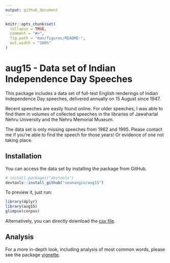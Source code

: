 ```yaml
---
output: github_document
---
```


<!-- README.md is generated from README.Rmd. Please edit that file -->

```r
knitr::opts_chunk$set(
  collapse = TRUE,
  comment = "#>",
  fig.path = "man/figures/README-",
  out.width = "100%"
)
```

# aug15 - Data set of Indian Independence Day Speeches

<!-- badges: start -->
<!-- badges: end -->

This package includes a data set of full-text English renderings of Indian Independence Day speeches, delivered annually on 15 August since 1947. 

Recent speeches are easily found online. For older speeches, I was able to find them in volumes of collected speeches in the libraries of Jawaharlal Nehru University and the Nehru Memorial Museum.

The data set is only missing speeches from 1962 and 1995. Please contact me if you're able to find the speech for those years! Or evidence of one not taking place.

## Installation

You can access the data set by installing the package from GitHub. 

``` r
# install.packages("devtools")
devtools::install_github("seanangio/aug15")
```

To preview it, just run:

```r
library(dplyr)
library(aug15)
glimpse(corpus)
```

Alternatively, you can directly download the [csv file](https://github.com/seanangio/aug15/tree/main/inst/final_csv).

## Analysis

For a more in-depth look, including analysis of most common words, please see the package [vignette]().



